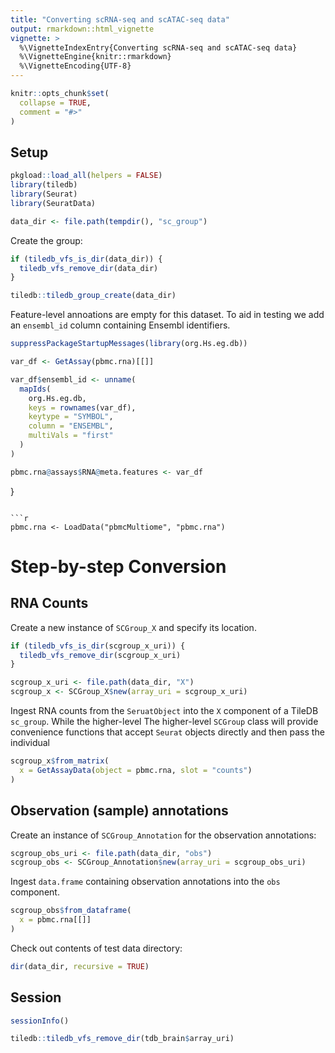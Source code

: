 ```yaml
---
title: "Converting scRNA-seq and scATAC-seq data"
output: rmarkdown::html_vignette
vignette: >
  %\VignetteIndexEntry{Converting scRNA-seq and scATAC-seq data}
  %\VignetteEngine{knitr::rmarkdown}
  %\VignetteEncoding{UTF-8}
---
```


```r
knitr::opts_chunk$set(
  collapse = TRUE,
  comment = "#>"
)
```

## Setup

```r
pkgload::load_all(helpers = FALSE)
library(tiledb)
library(Seurat)
library(SeuratData)

data_dir <- file.path(tempdir(), "sc_group")
```

Create the group:

```r
if (tiledb_vfs_is_dir(data_dir)) {
  tiledb_vfs_remove_dir(data_dir)
}

tiledb::tiledb_group_create(data_dir)
```

Feature-level annoations are empty for this dataset. To aid in testing we add an `ensembl_id` column containing Ensembl identifiers.

```r
suppressPackageStartupMessages(library(org.Hs.eg.db))

var_df <- GetAssay(pbmc.rna)[[]]

var_df$ensembl_id <- unname(
  mapIds(
    org.Hs.eg.db,
    keys = rownames(var_df),
    keytype = "SYMBOL",
    column = "ENSEMBL",
    multiVals = "first"
  )
)

pbmc.rna@assays$RNA@meta.features <- var_df
```

}
```

```r
pbmc.rna <- LoadData("pbmcMultiome", "pbmc.rna")
```


# Step-by-step Conversion

## RNA Counts

Create a new instance of `SCGroup_X` and specify its location.

```r
if (tiledb_vfs_is_dir(scgroup_x_uri)) {
  tiledb_vfs_remove_dir(scgroup_x_uri)
}

scgroup_x_uri <- file.path(data_dir, "X")
scgroup_x <- SCGroup_X$new(array_uri = scgroup_x_uri)
```

Ingest RNA counts from the `SeruatObject` into the `X` component of a TileDB `sc_group`. While the higher-level The higher-level `SCGroup` class will provide convenience functions that accept `Seurat` objects directly and then pass the individual

```r
scgroup_x$from_matrix(
  x = GetAssayData(object = pbmc.rna, slot = "counts")
)
```


## Observation (sample) annotations

Create an instance of `SCGroup_Annotation` for the observation annotations:

```r
scgroup_obs_uri <- file.path(data_dir, "obs")
scgroup_obs <- SCGroup_Annotation$new(array_uri = scgroup_obs_uri)
```

Ingest `data.frame` containing observation annotations into the `obs` component.

```r
scgroup_obs$from_dataframe(
  x = pbmc.rna[[]]
)
```

Check out contents of test data directory:

```r
dir(data_dir, recursive = TRUE)
```


## Session

```r
sessionInfo()
```

```r
tiledb::tiledb_vfs_remove_dir(tdb_brain$array_uri)
```
